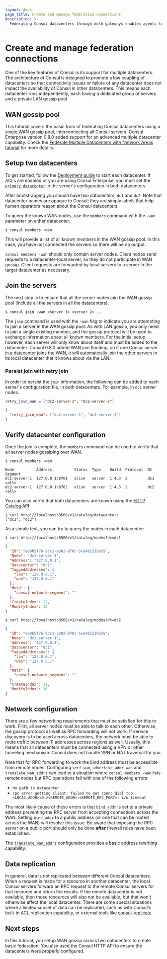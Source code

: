 ```yaml
---
layout: docs
page_title: Create and manage federation connections
description: >-
  Federating Consul datacenters through mesh gateways enables agents to engage in WAN communication across runtimes and cloud providers. Learn about multi-cluster federation and its network requirements for Consul on Kubernetes.
---
```


# Create and manage federation connections

One of the key features of Consul is its support for multiple datacenters.
The architecture of Consul is designed to promote a low coupling of datacenters 
so that connectivity issues or failure of any datacenter does not impact the 
availability of Consul in other datacenters. This means each datacenter runs 
independently, each having a dedicated group of servers and a private LAN gossip 
pool.

## WAN gossip pool

This tutorial covers the basic form of federating Consul datacenters using a 
single WAN gossip pool, interconnecting all Consul servers.
Consul Enterprise version 0.8.0 added support for an advanced multiple 
datacenter capability. Check the
[Federate Multiple Datacenters with Network Areas tutorial](/consul/docs/east-west/network-area) for more details.

## Setup two datacenters

To get started, follow the [Deployment guide](/consul/tutorials/production-deploy/deployment-guide) 
to start each datacenter. If ACLs are enabled or you are using Consul Enterprise, 
you must set the [`primary_datacenter`](/consul/docs/reference/agent#primary_datacenter) in the server's configuration in both datacenters.

After bootstrapping you should have two datacenters, `dc1` and `dc2`. Note that 
datacenter names are opaque to Consul; they are simply labels that help human 
operators reason about the Consul datacenters.

To query the known WAN nodes, use the `members` command with the `-wan` 
parameter on either datacenter.

```shell-session
$ consul members -wan
```

This will provide a list of all known members in the WAN gossip pool. In
this case, you have not connected the servers so there will be no output.

`consul members -wan` should
only contain server nodes. Client nodes send requests to a datacenter-local server,
so they do not participate in WAN gossip. Client requests are forwarded by local
servers to a server in the target datacenter as necessary.

## Join the servers

The next step is to ensure that all the server nodes join the WAN gossip pool 
(include all the servers in all the datacenters).

```shell-session
$ consul join -wan <server 1> <server 2> ...
```

The `join` command is used with the `-wan` flag to indicate you are attempting 
to join a server in the WAN gossip pool. As with LAN gossip, you only need to 
join a single existing member, and the gossip protocol will be used to exchange
information about all known members. For the initial setup, however, each server
will only know about itself and must be added to the datacenter. Consul 0.8.0 
added WAN join flooding, so if one Consul server in a datacenter joins the WAN, 
it will automatically join the other servers in its local datacenter that it 
knows about via the LAN.

### Persist join with retry join

In order to persist the `join` information, the following can be added to each 
server's configuration file, in both datacenters. For example, in `dc1` server 
nodes.

<CodeTabs>

```hcl
retry_join_wan = ["dc2-server-1", "dc2-server-2"]
```

```json
{
  "retry_join_wan": ["dc2-server-1", "dc2-server-2"]
}
```

</CodeTabs>


## Verify datacenter configuration

Once the join is complete, the `members` command can be used to verify that all 
server nodes gossiping over WAN.

```shell-session
$ consul members -wan
```

```plaintext hideClipboard
Node          Address          Status  Type    Build  Protocol  DC   Segment
dc1-server-1  127.0.0.1:8701   alive   server  1.4.3  2         dc1  <all>
dc2-server-1  127.0.0.1:8702   alive   server  1.4.3  2         dc2  <all>
```

You can also verify that both datacenters are known using the
[HTTP Catalog API](/consul/api-docs/catalog#list-datacenters):

```shell-session
$ curl http://localhost:8500/v1/catalog/datacenters
["dc1", "dc2"]
```

As a simple test, you can try to query the nodes in each datacenter:

```shell-session
$ curl http://localhost:8500/v1/catalog/nodes?dc=dc1
```

```json hideClipboard
{
  "ID": "ee8b5f7b-9cc1-a382-978c-5ce4b1219a55",
  "Node": "dc1-server-1",
  "Address": "127.0.0.1",
  "Datacenter": "dc1",
  "TaggedAddresses": {
    "lan": "127.0.0.1",
    "wan": "127.0.0.1"
  },
  "Meta": {
    "consul-network-segment": ""
  },
  "CreateIndex": 12,
  "ModifyIndex": 14
}
```

```shell-session
$ curl http://localhost:8500/v1/catalog/nodes?dc=dc2
```

```json hideClipboard
{
  "ID": "ee8b5f7b-9cc1-a382-978c-5ce4b1219a55",
  "Node": "dc2-server-1",
  "Address": "127.0.0.1",
  "Datacenter": "dc1",
  "TaggedAddresses": {
    "lan": "127.0.0.1",
    "wan": "127.0.0.1"
  },
  "Meta": {
    "consul-network-segment": ""
  },
  "CreateIndex": 11,
  "ModifyIndex": 16
}
```

## Network configuration

There are a few networking requirements that must be satisfied for this to work. 
First, all server nodes must be able to talk to each other. Otherwise,
the gossip protocol as well as RPC forwarding will not work. If service discovery
is to be used across datacenters, the network must be able to route traffic
between IP addresses across regions as well. Usually, this means that all 
datacenters must be connected using a VPN or other tunneling mechanism. Consul 
does not handle VPN or NAT traversal for you.

Note that for RPC forwarding to work the bind address must be accessible from 
remote nodes. Configuring `serf_wan`, `advertise_addr_wan` and `translate_wan_addrs` 
can lead to a situation where `consul members -wan` lists remote nodes but RPC 
operations fail with one of the following errors:

- `No path to datacenter`
- `rpc error getting client: failed to get conn: dial tcp <LOCAL_ADDR>:0-><REMOTE_ADDR>:<REMOTE_RPC_PORT>: i/o timeout`

The most likely cause of these errors is that `bind_addr` is set to a private 
address preventing the RPC server from accepting connections across the WAN. 
Setting `bind_addr` to a public address (or one that can be routed across the WAN) 
will resolve this issue. Be aware that exposing the RPC server on a public port 
should only be done **after** firewall rules have been established.

The [`translate_wan_addrs`](/consul/docs/reference/agent#translate_wan_addrs) 
configuration provides a basic address rewriting capability.

## Data replication

In general, data is not replicated between different Consul datacenters. When a
request is made for a resource in another datacenter, the local Consul servers 
forward an RPC request to the remote Consul servers for that resource and return 
the results. If the remote datacenter is not available, then those resources 
will also not be available, but that won't otherwise affect the local datacenter. 
There are some special situations where a limited subset of data can be 
replicated, such as with Consul's built-in ACL replication capability, or
external tools like [consul-replicate](https://github.com/hashicorp/consul-replicate/).

## Next steps

In this tutorial, you setup WAN gossip across two datacenters to create basic 
federation. You also used the Consul HTTP API to ensure the datacenters were 
properly configured.
